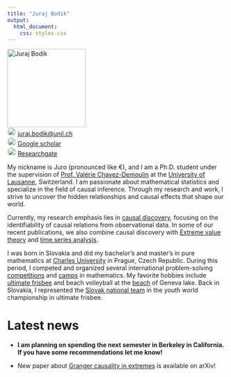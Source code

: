 ---
title: "Juraj Bodik"
output:
  html_document:
    css: styles.css
---

<div class="row">
  <div class="col-md-3">
   <img src="foto.jpg" alt="Juraj Bodik" style="width:180px;">
   <br>
 <img src="email.png" alt="rg" style="width:20px; border-radius:50%;"> [juraj.bodik@unil.ch](juraj.bodik@unil.ch) 
 <br>
 <img src="gs.png" alt="gs" style="width:20px; border-radius:50%;"> [Google scholar](https://scholar.google.com/citations?user=Ip7P8NIAAAAJ&hl=en)
 <br>
 <img src="rg.png" alt="rg" style="width:20px; border-radius:50%;"> [Researchgate](https://www.researchgate.net/profile/Juraj-Bodik)




  </div>
  <div class="col-md-9">

My nickname is Juro (pronounced like €), and I am a Ph.D. student under the supervision of [Prof. Valérie Chavez-Demoulin](https://wp.unil.ch/hecimpact/people/valerie-chavez-demoulin/) at the [University of Lausanne](https://www.unil.ch/hec/en/home.html), Switzerland. I am passionate about mathematical statistics and specialize in the field of causal inference. Through my research and work, I strive to uncover the hidden relationships and causal effects that shape our world.

Currently, my research emphasis lies in [causal discovery](https://towardsdatascience.com/causal-discovery-6858f9af6dcb#:~:text=Causal%20discovery%20aims%20to%20infer,causal%20model%20that%20describes%20it.), focusing on the identifiability of causal relations from observational data. In some of our recent publications, we also combine causal discovery with [Extreme value theory](https://en.wikipedia.org/wiki/Extreme_value_theory) and [time series analysis](https://en.wikipedia.org/wiki/Granger_causality). 

I was born in Slovakia and did my bachelor's and master's in pure mathematics at [Charles University](https://www.mff.cuni.cz/en) in Prague, Czech Republic. During this period, I competed and organized several international problem-solving [competitions](https://www.imc-math.org.uk/?year=2020&item=info) and [camps](https://kms.sk/) in mathematics. My favorite hobbies include [ultimate frisbee](https://www.flyhigh.ultimate.ch/) and beach volleyball at the [beach](https://goo.gl/maps/YQZAVj8VvoEqdKDt6) of Geneva lake. Back in Slovakia, I represented the [Slovak national team](https://wfdf.sport/about-wfdf/member-federations/slovakia/) in the youth world championship in ultimate frisbee.


  </div>
</div>


# Latest news
- **I am planning on spending the next semester in Berkeley in California. If you have some recommendations let me know!** 

- New paper about [Granger causality in extremes](http://arxiv.org/abs/2407.09632) is available on arXiv!  



